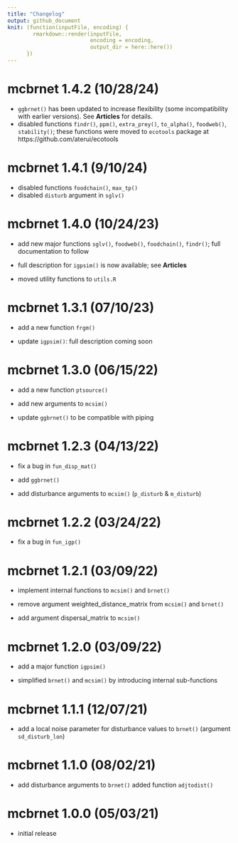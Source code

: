 ```yaml
---
title: "Changelog"
output: github_document
knit: (function(inputFile, encoding) {
        rmarkdown::render(inputFile,
                          encoding = encoding,
                          output_dir = here::here())
      })
---
```


# mcbrnet 1.4.2 (10/28/24)

-   `ggbrnet()` has been updated to increase flexibility (some incompatibility with earlier versions). See **Articles** for details.
-   disabled functions `findr()`, `ppm()`, `extra_prey()`, `to_alpha()`, `foodweb()`, `stability()`; these functions were moved to `ecotools` package at https://github.com/aterui/ecotools

# mcbrnet 1.4.1 (9/10/24)

-   disabled functions `foodchain()`, `max_tp()`
-   disabled `disturb` argument in `sglv()`

# mcbrnet 1.4.0 (10/24/23)

-   add new major functions `sglv()`, `foodweb()`, `foodchain()`, `findr()`; full documentation to follow

-   full description for `igpsim()` is now available; see **Articles**

-   moved utility functions to `utils.R`

# mcbrnet 1.3.1 (07/10/23)

-   add a new function `frgm()`

-   update `igpsim()`: full description coming soon

# mcbrnet 1.3.0 (06/15/22)

-   add a new function `ptsource()`

-   add new arguments to `mcsim()`

-   update `ggbrnet()` to be compatible with piping

# mcbrnet 1.2.3 (04/13/22)

-   fix a bug in `fun_disp_mat()`

-   add `ggbrnet()`

-   add disturbance arguments to `mcsim()` (`p_disturb` & `m_disturb`)

# mcbrnet 1.2.2 (03/24/22)

-   fix a bug in `fun_igp()`

# mcbrnet 1.2.1 (03/09/22)

-   implement internal functions to `mcsim()` and `brnet()`

-   remove argument weighted_distance_matrix from `mcsim()` and `brnet()`

-   add argument dispersal_matrix to `mcsim()`

# mcbrnet 1.2.0 (03/09/22)

-   add a major function `igpsim()`

-   simplified `brnet()` and `mcsim()` by introducing internal sub-functions

# mcbrnet 1.1.1 (12/07/21)

-   add a local noise parameter for disturbance values to `brnet()` (argument `sd_disturb_lon`)

# mcbrnet 1.1.0 (08/02/21)

-   add disturbance arguments to `brnet()` added function `adjtodist()`

# mcbrnet 1.0.0 (05/03/21)

-   initial release
